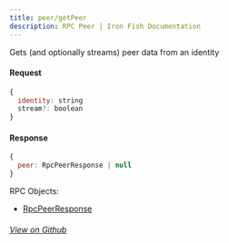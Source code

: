 ```yaml
---
title: peer/getPeer
description: RPC Peer | Iron Fish Documentation
---
```


Gets (and optionally streams) peer data from an identity

#### Request

```js
{
  identity: string
  stream?: boolean
}
```

#### Response

```js
{
  peer: RpcPeerResponse | null
}
```

RPC Objects: 
- [RpcPeerResponse](/developers/documentation/rpc/objects/rpcPeerResponse)


###### [View on Github](https://github.com/iron-fish/ironfish/blob/master/ironfish/src/rpc/routes/peer/getPeer.ts)
